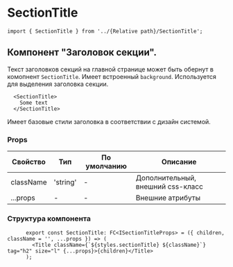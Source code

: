 # SectionTitle

```tsx
import { SectionTitle } from '../{Relative path}/SectionTitle';
```
## Компонент "Заголовок секции". 
Текст заголовков секций на главной странице может быть обернут в комопнент  `SectionTitle`. 
Имеет встроенный `background`. Используется для выделения заголовка секции.

```tsx
  <SectionTitle>
    Some text
  </SectionTitle>
```

Имеет базовые стили заголовка в соответствии с дизайн системой. 

### Props
| Свойство                      | Тип                                     | По умолчанию | Описание                                                      |
|-------------------------------|-----------------------------------------|--------------|---------------------------------------------------------------|
| className                     | 'string'                                |       -      | Дополнительный, внешний css-класс                             |
| ...props                      | -                                       |       -      | Внешние атрибуты                                              |




### Структура компонента
```tsx
      export const SectionTitle: FC<ISectionTitleProps> = ({ children, className = '', ...props }) => (
        <Title className={`${styles.sectionTitle} ${className}`} tag="h2" size="l" {...props}>{children}</Title>
      );
```
